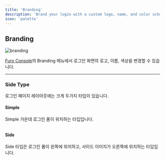 ```yaml
---
title: 'Branding'
description: 'Brand your login with a custom logo, name, and color scheme.'
icon: 'palette'
---
```


## Branding

<img src="/images/branding.png" alt="branding" />

[Furo Console](https://console.furo.one)의 Branding 메뉴에서 로그인 화면의 로고, 이름, 색상을 변경할 수 있습니다.

---

### Side Type

로그인 페이지 레이아웃에는 크게 두가지 타입이 있습니다.

#### Simple

Simple 가운데 로그인 폼이 위치하는 타입입니다.

<img src="/images/simple-type.png" alt="" />

#### Side

Side 타입은 로그인 폼이 왼쪽에 위치하고, 사이드 이미지가 오른쪽에 위치하는 타입입니다.

<img src="/images/side-type.png" alt="" />
